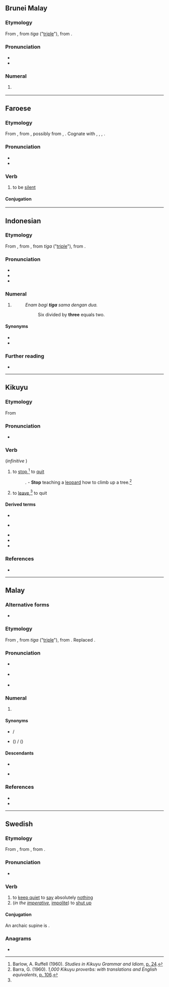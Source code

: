 {{also|tigă}}

==Brunei Malay==
{{cardinalbox|kxd|2|3|4|dua|ampat}}

===Etymology===
From {{inh|kxd|poz-mly-pro|*tiga}}, from {{der|kxd|pra|-}} ''tiga'' ("[[triple]]"), from {{der|kxd|sa|त्रिक|t=[[triple]]}}.

===Pronunciation===
* {{IPA|ms|/tiɡa/}}
* {{hyph|kxd|ti|ga}}

===Numeral===
{{head|kxd|numeral}}

# {{cln|kxd|cardinal numbers}} {{l|en|three}}

----

==Faroese==

===Etymology===
From {{der|fo|non|þegja}}, from {{der|fo|gem-pro|*þagjaną}}, possibly from {{der|fo|ine-pro|*tak-}}, {{m|ine-pro|*tHk-}}. Cognate with {{cog|da|tie}}, {{cog|got|𐌸𐌰𐌷𐌰𐌽}}, {{cog|goh|dagēn}}, {{cog|la|taceō}}.

===Pronunciation===
* {{IPA|fo|/ˈtʰiːja/}}
* {{rhymes|fo|iːja}}

===Verb===
{{fo-verb|tagdi|tagt}}

# to be [[silent]]

====Conjugation====
{{fo-conj-tiga}}

----

==Indonesian==
{{cardinalbox|id|2|3|4|dua|empat}}

===Etymology===
From {{der|id|ms|tiga|t=[[three]]}}, from {{der|id|poz-mly-pro|*tiga}}, from {{der|id|pra|-}} ''tiga'' ("[[triple]]"), from {{der|id|sa|त्रिक|t=[[triple]]}}.

===Pronunciation===
* {{IPA|id|/ti.ɡa/|}}
* {{hyphenation|id|ti|ga}}
* {{audio|id|Id-tiga.ogg|audio}}

===Numeral===
{{head|id|numeral}}

# {{cln|id|cardinal numbers}} {{l|en|three}}
#: ''Enam bagi '''tiga''' sama dengan dua.''
#:: Six divided by '''three''' equals two.

====Synonyms====
* {{l|id|telu}}
* {{l|id|tri}}

===Further reading===
* {{R:KBBI Daring}}

----

==Kikuyu==

===Etymology===
From {{inh|ki|bnt-pro|*-tíga}}

===Pronunciation===
* {{IPA|ki|/tiɣa/}}

===Verb===
{{head|ki|verb}} (''infinitive'' {{l|ki|gũtiga}})

# to [[stop]],<ref name="arb1960">Barlow, A. Ruffell (1960). ''Studies in Kikuyu Grammar and Idiom'', [https://books.google.co.jp/books?id=5ahkAAAAMAAJ&q=tiga+cease+stop&dq=tiga+cease+stop&hl=en&sa=X&ved=0ahUKEwj385CAmofXAhUKVbwKHZMDAfoQ6AEINDAC p. 24].</ref> to [[quit]]
#: ''{{l|ki|tiga kuonia ngarĩ kũhaica mũtĩ|'''Tiga''' kuonia ngarĩ kũhaica mũtĩ}}.'' - '''Stop''' teaching a [[leopard]] how to climb up a tree.<ref name="gb1960">Barra, G. (1960). ''1,000 Kikuyu proverbs: with translations and English equivalents'', [https://books.google.co.jp/books?id=q95HAAAAMAAJ&q=tiga+kuonia+ngari+kuhaica+muti&dq=tiga+kuonia+ngari+kuhaica+muti&hl=en&sa=X&ved=0ahUKEwjzxo33-OHYAhWKwrwKHSkwAWUQ6AEIJzAA p. 106].</ref>
# to [[leave]],<ref name="arb1960" /> to quit

====Derived terms====
{{qualifier|Verbs}}
* {{l|ki|ĩtigĩra|gwĩtigĩra}}
{{qualifier|Phrases}}
* {{l|ki|tigwo na wega}}
{{qualifier|Proverbs}}
* {{l|ki|mũici na kĩhĩĩ atigaga kĩeha kĩarua}}
* {{l|ki|mũici na mũndũ mũka atigaga kĩeha akua}}
* {{l|ki|thĩna ndũtigaga handũ ũramenyera}}

===References===
<references />
* {{R:ki:Armstrong|p=363}}

----

==Malay==
{{cardinalbox|ms|2|3|4|dua|empat|ord=ketiga|coll=ketiga-tiga}}

===Alternative forms===
* {{l|ms|tigă}}

===Etymology===
From {{inh|ms|poz-mly-pro|*tiga}}, from {{der|ms|pra|-}} ''tiga'' ("[[triple]]"), from {{der|ms|sa|त्रिक|t=[[triple]]}}. Replaced {{m|ms-old|tlu}}.

===Pronunciation===
* {{a|Johor-Selangor}} {{IPA|ms|/tiɡə/}}
* {{a|Riau-Lingga}} {{IPA|ms|/tiɡa/}}
* {{rhymes|ms|iɡə|ɡə|ə}}

===Numeral===
{{ms-num|j=تيݢ}}

# {{cln|ms|cardinal numbers}} {{l|en|three}}

====Synonyms====
* {{l|ms|telu}} / {{l|ms|تلو|sc=Arab}}
* {{l|ms|tri}} ({{l|ms|tri-}}) / {{l|ms|تري|sc=Arab}} ({{l|ms|تري-|sc=Arab}})

====Descendants====
* {{desc|id|tiga}}
* {{desc|nan|-|bor=1}} {{zh-l|知迓|tr=ti-ga}}

===References===
* {{R:KD4}}
* {{R:PRPM}}

----

==Swedish==

===Etymology===
From {{inh|sv|gmq-osw|þighia}}, from {{inh|sv|non|þegja}}, from {{inh|sv|gem-pro|*þagjaną}}.

===Pronunciation===
* {{audio|sv|Sv-tiga.ogg|audio}}

===Verb===
{{sv-verb-irr|tiger|teg|tigit|tig}}

# to [[keep quiet]] to [[say]] absolutely [[nothing]]
# (''in the [[imperative]]'', [[impolite]]) to [[shut up]]

====Conjugation====
An archaic supine is {{l|sv|tegat}}.
{{sv-conj-st|class=1|tig|teg|tig|nopp=1}}

===Anagrams===
* {{anagrams|sv|a=agit|gita}}